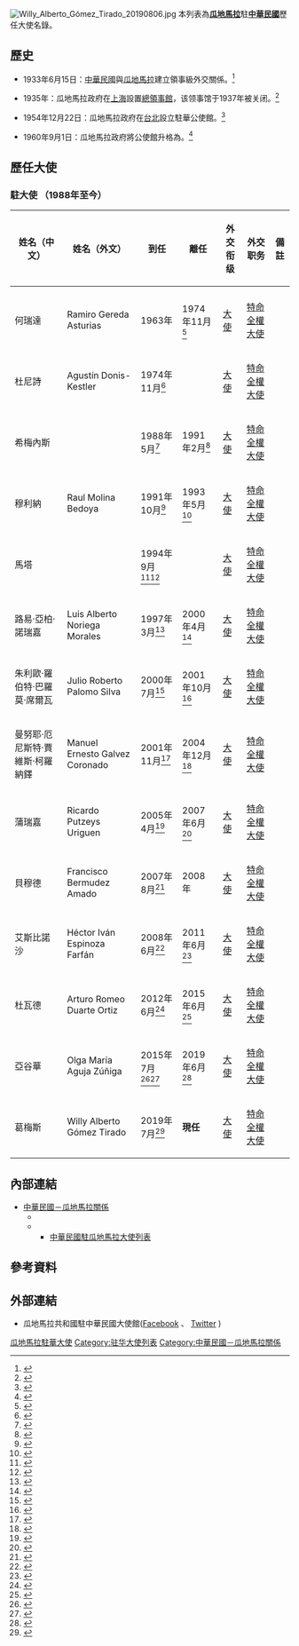 [[File:Willy_Alberto_Gómez_Tirado_20190806.jpg|thumb]]
本列表為'''[[瓜地馬拉|瓜地馬拉]]'''駐'''[[中華民國|中華民國]]'''歷任大使名錄。
==歷史==
*1933年6月15日：[[中華民國|中華民國]]與[[瓜地馬拉|瓜地馬拉]]建立領事級外交關係。<ref name="ROC Foreign Relation Yearbook 2016-3">{{cite book|title=中華民國外交部105年外交年鑑-第三章對外關係|publisher=[[中華民國外交部|中華民國外交部]]|date = 2017-11 |accessdate=2018-03-01}}</ref>

*1935年：瓜地馬拉政府在[[上海|上海]]設置[[總領事館|總領事館]]，该领事馆于1937年被关闭。<ref>{{cite book|title=上海地方志办公室|publisher=[[上海市人民政府|上海市人民政府]]|date = 1998-06 |accessdate=2017-12-16}}</ref>

*1954年12月22日：瓜地馬拉政府在[[台北|台北]]設立駐華公使館。<ref name="ROC Foreign Relation Yearbook 2016-3">{{cite book|title=中華民國外交部105年外交年鑑-第三章對外關係|publisher=[[中華民國外交部|中華民國外交部]]|date = 2017-11 |accessdate=2018-03-01}}</ref>

*1960年9月1日：瓜地馬拉政府將公使館升格為{{link-ja|瓜地馬拉駐華大使館|在中華民国グアテマラ大使館|大使館}}。<ref name="ROC Foreign Relation Yearbook 2016-3">{{cite book|title=中華民國外交部105年外交年鑑-第三章對外關係|publisher=[[中華民國外交部|中華民國外交部]]|date = 2017-11 |accessdate=2018-03-01}}</ref>

==歷任大使==
==={{GUA}}駐{{ROC}}大使 （1988年至今）===
{| class="wikitable" 
|- 
!姓名（中文）
!姓名（外文）
!到任
!離任
!外交衔级
!外交职务
!colspan="2" | 備註
|-
|- 
|何瑞達
|Ramiro Gereda Asturias
|1963年
|1974年11月<ref>{{cite news|url=http://www.mofa.gov.tw/News_Content_M_2.aspx?n=FAEEE2F9798A98FD&sms=6DC19D8F09484C89&s=795E599F2877CD1C|title=我政府頒贈勳章乙座予瓜地馬拉共和國駐華大使何瑞達|publisher=[[臺視全球資訊網文化資產網站|臺視全球資訊網文化資產網站]]|date=1974-11-04|accessdate=2017-11-25|archive-date=2019-09-03|archive-url=https://web.archive.org/web/20190903072451/https://www.mofa.gov.tw/News_Content_M_2.aspx?n=FAEEE2F9798A98FD&sms=6DC19D8F09484C89&s=795E599F2877CD1C|dead-url=no}}</ref>
|[[大使|大使]]
|[[特命全權大使|特命全權大使]]
|
|- 
|杜尼詩
|Agustín Donis-Kestler
|1974年11月<ref>{{cite news|url=https://www.ttv.com.tw/news/tdcm/viewnews.asp?news=0260023|title=瓜地馬拉共和國新任駐華大使杜尼詩呈遞到任國書副本|publisher=[[臺視全球資訊網文化資產網站|臺視全球資訊網文化資產網站]]|date=1974-11-04|accessdate=2017-11-25|archive-date=2019-06-09|archive-url=https://web.archive.org/web/20190609105944/https://www.ttv.com.tw/news/tdcm/viewnews.asp?news=0260023|dead-url=no}}</ref>
|
|[[大使|大使]]
|[[特命全權大使|特命全權大使]]
|
|- 
|希梅內斯
|{{link-de|Carlos Humberto Jiménez Quiroa|Carlos Humberto Jiménez Licona}}
|1988年5月<ref>{{cite news|url=http://www.mofa.gov.tw/News_Content.aspx?n=FAEEE2F9798A98FD&sms=6DC19D8F09484C89&s=4FD5C8ADF46B4D81|title=瓜地馬拉共和國新任駐華大使希梅內斯（Carlos Oriol Jimenez Quiroa）向李總統呈遞到任國書|publisher=[[中華民國外交部|中華民國外交部]]|date=1988-05-20|accessdate=2015-12-14|archive-date=2019-09-01|archive-url=https://web.archive.org/web/20190901221533/https://www.mofa.gov.tw/News_Content.aspx?n=FAEEE2F9798A98FD&sms=6DC19D8F09484C89&s=4FD5C8ADF46B4D81|dead-url=no}}</ref>
|1991年2月<ref>{{cite news|url=http://www.mofa.gov.tw/News_Content_M_2.aspx?n=FAEEE2F9798A98FD&sms=6DC19D8F09484C89&s=795E599F2877CD1C|title=外交部部長錢復代表我政府頒贈大綬景星勳章乙座予瓜地馬拉共和國駐華大使希梅內斯（Carlos Oriol Jimenez Quiroa）|publisher=[[中華民國外交部|中華民國外交部]]|date=1991-02-12|accessdate=2017-03-24|archive-date=2019-09-03|archive-url=https://web.archive.org/web/20190903072451/https://www.mofa.gov.tw/News_Content_M_2.aspx?n=FAEEE2F9798A98FD&sms=6DC19D8F09484C89&s=795E599F2877CD1C|dead-url=no}}</ref>
|[[大使|大使]]
|[[特命全權大使|特命全權大使]]
|
|- 
|穆利納
|Raul Molina Bedoya
|1991年10月<ref>{{cite news|url=http://www.mofa.gov.tw/News_Content_M_2.aspx?n=FAEEE2F9798A98FD&sms=6DC19D8F09484C89&s=150D3F98E20FCB9D|title=瓜地馬拉共和國新任駐華大使穆利納（Raul Molina Bedoya）向外交部錢部長遞送到任國書副本|publisher=[[中華民國外交部|中華民國外交部]]|date=1991-10-04|accessdate=2017-04-19|archive-date=2019-09-04|archive-url=https://web.archive.org/web/20190904002318/https://www.mofa.gov.tw/News_Content_M_2.aspx?n=FAEEE2F9798A98FD&sms=6DC19D8F09484C89&s=150D3F98E20FCB9D|dead-url=no}}</ref>
|1993年5月<ref>{{cite news|url=http://www.mofa.gov.tw/News_Content_M_2.aspx?n=FAEEE2F9798A98FD&sms=6DC19D8F09484C89&s=5A572F163AF6CCAE|title=外交部部長錢復代表我政府頒贈大綬景星勳章乙座予瓜地馬拉共和國駐華大使穆利納閣下（Raul Molina Bedoya）及宏都拉斯共和國駐華大使巴拉翁納閣下（Gustavo Adolfo Barahona Lagos）|publisher=[[中華民國外交部|中華民國外交部]]|date=1993-05-17|accessdate=2017-03-24|archive-date=2017-03-25|archive-url=https://web.archive.org/web/20170325023952/http://www.mofa.gov.tw/News_Content_M_2.aspx?n=FAEEE2F9798A98FD&sms=6DC19D8F09484C89&s=5A572F163AF6CCAE|dead-url=no}}</ref>
|[[大使|大使]]
|[[特命全權大使|特命全權大使]]
|
|- 
|馬塔
|{{link-de|Roberto Enrique Mata Gálvez|Roberto Enrique Mata Gálvez}}
|1994年9月<ref>{{cite news|url=http://www.mofa.gov.tw/News_Content.aspx?n=FAEEE2F9798A98FD&sms=6DC19D8F09484C89&s=BC6E2026AE74F2DC|title=瓜地馬拉共和國新任駐華大使馬塔（Roberto Enrigue Mata Galvez）向外交部錢部長遞送到任國書副本|publisher=[[中華民國外交部|中華民國外交部]]|date=1994-09-24|accessdate=2015-12-14|archive-date=2019-06-29|archive-url=https://web.archive.org/web/20190629084702/https://www.mofa.gov.tw/News_Content.aspx?n=FAEEE2F9798A98FD&sms=6DC19D8F09484C89&s=BC6E2026AE74F2DC|dead-url=no}}</ref><ref>{{cite news|url=http://www.mofa.gov.tw/News_Content.aspx?n=FAEEE2F9798A98FD&sms=6DC19D8F09484C89&s=BC6E2026AE74F2DC|title=瓜地馬拉共和國新任駐華大使馬塔（Roberto Enrigue Mata Galvez）向李總統呈遞到任國書|publisher=[[中華民國總統府|中華民國總統府]]|date=1994-10-03|accessdate=2017-04-19|archive-date=2019-06-29|archive-url=https://web.archive.org/web/20190629084702/https://www.mofa.gov.tw/News_Content.aspx?n=FAEEE2F9798A98FD&sms=6DC19D8F09484C89&s=BC6E2026AE74F2DC|dead-url=no}}</ref>
|
|[[大使|大使]]
|[[特命全權大使|特命全權大使]]
|
|- 
|路易·亞柏·諾瑞嘉
|Luis Alberto Noriega Morales
|1997年3月<ref>{{cite news|url=http://www.mofa.gov.tw/Upload/RelFile/662/153706/%E5%9B%9B%E6%9C%88.pdf|title=瓜地馬拉共和國新任駐華大使路易．亞柏．諾瑞嘉（Luis Alberto Noriega Morales）向章部長呈遞到任國書副本（中華民國外交部1997年04月新聞稿）|publisher=[[中華民國外交部|中華民國外交部]]|date=1997-04-18|accessdate=2015-12-24|archive-date=2015-12-24|archive-url=https://web.archive.org/web/20151224111001/http://www.mofa.gov.tw/Upload/RelFile/662/153706/%E5%9B%9B%E6%9C%88.pdf|dead-url=no}}</ref>
|2000年4月<ref>{{cite news|url=http://www.president.gov.tw/Default.aspx?tabid=84&lctl=view&itemid=2369&ctid=98&q=%e5%a4%a7%e4%bd%bf|title=我政府頒贈大綬景星勳章乙座予瓜地馬拉共和國駐華大使路易．亞柏．諾瑞嘉（Luis Alberto Noriega Morales）|publisher=[[中華民國總統府|中華民國總統府]]|date=2000-04-18|accessdate=2017-04-21}}</ref>
|[[大使|大使]]
|[[特命全權大使|特命全權大使]]
|
|- 
|朱利歐·羅伯特·巴羅莫·席爾瓦
|Julio Roberto Palomo Silva
|2000年7月<ref>{{cite news|url=http://www.president.gov.tw/Default.aspx?tabid=131&itemid=7782&rmid=514&word1=%E7%93%9C%E5%9C%B0%E9%A6%AC%E6%8B%89&word2=And&word3=%E5%A4%A7%E4%BD%BF|title=瓜地馬拉共和國新任駐華大使朱利歐．羅伯特．巴羅莫．席爾瓦（Julio Roberto Palomo Silva）向陳總統呈遞到任國書 |publisher=[[中華民國總統府|中華民國總統府]]|date=2000-07-15|accessdate=2015-12-14}}</ref>
|2001年10月<ref>{{cite news|url=http://www.president.gov.tw/Default.aspx?tabid=84&lctl=view&itemid=1887&ctid=98&q=%e5%a4%a7%e4%bd%bf|title=我政府頒贈大綬景星勳章乙座予瓜地馬拉共和國駐華大使朱利歐．羅伯特．巴羅莫．席爾瓦（Julio Roberto Palomo Silva）|publisher=[[中華民國總統府|中華民國總統府]]|date=2001-09-12|accessdate=2017-04-21}}</ref>
|[[大使|大使]]
|[[特命全權大使|特命全權大使]]
|
|- 
|曼努耶·厄尼斯特·賈維斯·柯羅納鐸
|Manuel Ernesto Galvez Coronado
|2001年11月<ref>{{cite news|url=http://www.president.gov.tw/Default.aspx?tabid=131&itemid=2182&rmid=514&word1=%E7%93%9C%E5%9C%B0%E9%A6%AC%E6%8B%89&word2=And&word3=%E5%A4%A7%E4%BD%BF|title=瓜地馬拉共和國新任駐華大使曼努耶‧厄尼斯特‧賈維斯‧柯羅納鐸（Manuel Ernesto Galvez Coronado）向陳總統呈遞到任國書|publisher=[[中華民國總統府|中華民國總統府]]|date=2001-11-21|accessdate=2015-12-14}}</ref>
|2004年12月<ref>{{cite news|url=http://www.president.gov.tw/Default.aspx?tabid=84&lctl=view&itemid=3166&ctid=98&q=%e7%93%9c%e5%9c%b0%e9%a6%ac%e6%8b%89|title=我政府頒贈大綬景星勳章乙座予瓜地馬拉共和國駐華大使曼努耶‧厄尼斯特‧賈維斯‧柯羅納鐸（Manuel Ernesto Galvez Coronado）|publisher=[[中華民國總統府|中華民國總統府]]|date=2004-12-09|accessdate=2017-04-21}}</ref>
|[[大使|大使]]
|[[特命全權大使|特命全權大使]]
|
|- 
|蒲瑞嘉
|Ricardo Putzeys Uriguen
|2005年4月<ref>{{cite news|url=http://www.president.gov.tw/Default.aspx?tabid=131&itemid=10427&rmid=514&word1=%E7%93%9C%E5%9C%B0%E9%A6%AC%E6%8B%89&word2=And&word3=%E5%A4%A7%E4%BD%BF|title=瓜地馬拉共和國新任駐台大使蒲瑞嘉（Ricardo Putzeys Uriguen）向陳總統呈遞到任國書|publisher=[[中華民國總統府|中華民國總統府]]|date=2005-04-12|accessdate=2015-12-14}}</ref>
|2007年6月<ref>{{cite news|url=http://www.president.gov.tw/Default.aspx?tabid=84&lctl=view&itemid=5632&ctid=98&q=%e5%a4%a7%e4%bd%bf|title=我政府頒贈大綬景星勳章乙座予瓜地馬拉共和國駐台大使蒲瑞嘉（Ricardo Putzeys Uriguen）|publisher=[[中華民國總統府|中華民國總統府]]|date=2007-06-05|accessdate=2017-04-21}}</ref>
|[[大使|大使]]
|[[特命全權大使|特命全權大使]]
|
|-
|貝穆德
|Francisco Bermudez Amado
|2007年8月<ref>{{cite news|url=http://www.president.gov.tw/Default.aspx?tabid=131&itemid=12912&rmid=514&word1=%E7%93%9C%E5%9C%B0%E9%A6%AC%E6%8B%89&word2=And&word3=%E5%A4%A7%E4%BD%BF|title=瓜地馬拉共和國新任駐台大使貝穆德（Francisco Bermudez Amado）向陳總統呈遞到任國書|publisher=[[中華民國總統府|中華民國總統府]]|date=2007-08-10|accessdate=2015-12-14}}</ref>
|2008年
|[[大使|大使]]
|[[特命全權大使|特命全權大使]]
|
|- 
|艾斯比諾沙
|Héctor Iván Espinoza Farfán
|2008年6月<ref>{{cite news|url=http://www.president.gov.tw/Default.aspx?tabid=131&itemid=13830&rmid=514&word1=%E7%93%9C%E5%9C%B0%E9%A6%AC%E6%8B%89&word2=And&word3=%E5%A4%A7%E4%BD%BF|title=瓜地馬拉共和國新任駐華大使艾斯比諾沙（Héctor Iván Espinoza Farfán）向馬總統呈遞到任國書|publisher=[[中華民國總統府|中華民國總統府]]|date=2008-06-06|accessdate=2015-12-14}}</ref>
|2011年6月<ref>{{cite news|url=http://www.president.gov.tw/Default.aspx?tabid=84&lctl=view&itemid=9255&ctid=98&q=%e5%a4%a7%e4%bd%bf|title=我政府頒贈大綬景星勳章乙座予瓜地馬拉共和國駐華大使艾斯比諾沙（Héctor Iván Espinoza Farfán）|publisher=[[中華民國外交部|中華民國外交部]]|date=2012-02-16|accessdate=2017-04-21}}</ref>
|[[大使|大使]]
|[[特命全權大使|特命全權大使]]
|
|- 
|杜瓦德
|Arturo Romeo Duarte Ortiz
|2012年6月<ref>{{cite news|url=http://www.president.gov.tw/Default.aspx?tabid=131&itemid=27654&rmid=514&word1=%E7%93%9C%E5%9C%B0%E9%A6%AC%E6%8B%89&word2=And&word3=%E5%A4%A7%E4%BD%BF|title=瓜地馬拉共和國新任駐華大使杜瓦德（Arturo Romeo Duarte Ortiz）向馬總統呈遞到任國書|publisher=[[中華民國總統府|中華民國總統府]]|date=2012-07-06|accessdate=2015-12-14}}</ref>
|2015年6月<ref>{{cite news|url=http://www.mofa.gov.tw/News_Content_M_2.aspx?n=FAEEE2F9798A98FD&sms=6DC19D8F09484C89&s=6DC33AA7E8AD5029|title=外交部政務次長柯森耀代表我政府頒贈大綬景星勳章乙座予瓜地馬拉共和國駐華大使杜瓦德（Arturo Romeo Duarte Ortiz）|publisher=[[中華民國外交部|中華民國外交部]]|date=2015-06-12|accessdate=2017-04-17|archive-date=2017-04-18|archive-url=https://web.archive.org/web/20170418000101/http://www.mofa.gov.tw/News_Content_M_2.aspx?n=FAEEE2F9798A98FD&sms=6DC19D8F09484C89&s=6DC33AA7E8AD5029|dead-url=no}}</ref>
|[[大使|大使]]
|[[特命全權大使|特命全權大使]]
|
|- 
|亞谷華
|Olga María Aguja Zúñiga
|2015年7月<ref>{{cite news|url=http://www.mofa.gov.tw/News_Content_M_2.aspx?n=FAEEE2F9798A98FD&sms=6DC19D8F09484C89&s=2AB16CC8E2E07195|title=瓜地馬拉共和國新任駐華大使亞谷華（Olga Maria Aguja Zuniga）向外交部林部長遞送到任國書副本|publisher=[[中華民國外交部|中華民國外交部]]|date=2015-07-22|accessdate=2017-04-17|archive-date=2019-06-10|archive-url=https://web.archive.org/web/20190610181324/https://www.mofa.gov.tw/News_Content_M_2.aspx?n=FAEEE2F9798A98FD&sms=6DC19D8F09484C89&s=2AB16CC8E2E07195|dead-url=no}}</ref><ref>{{cite news|url=http://www.president.gov.tw/Default.aspx?tabid=131&itemid=35401&rmid=514&word1=%E7%93%9C%E5%9C%B0%E9%A6%AC%E6%8B%89&word2=And&word3=%E5%A4%A7%E4%BD%BF|title=瓜地馬拉共和國新任駐華大使亞谷華（Olga Maria Aguja Zuniga）向馬總統呈遞到任國書|publisher=[[中華民國總統府|中華民國總統府]]|date=2015-08-17|accessdate=2015-12-14}}</ref>
|2019年6月<ref>{{cite news|url=https://tw.news.yahoo.com/%E7%93%9C%E5%9C%B0%E9%A6%AC%E6%8B%89%E5%A4%A7%E4%BD%BF%E5%B0%87%E9%9B%A2%E4%BB%BB%E8%BF%94%E5%9C%8B-%E8%94%A1%E7%B8%BD%E7%B5%B1%E7%9B%BC%E7%B9%BC%E7%BA%8C%E6%94%AF%E6%8C%81%E8%87%BA%E7%81%A3-160000001.html|title=瓜地馬拉大使將離任返國 蔡總統盼繼續支持臺灣|publisher=[[青年日報|青年日報]]|date=2019-06-21|accessdate=2019-06-21|archive-date=2019-07-14|archive-url=https://web.archive.org/web/20190714123125/https://tw.news.yahoo.com/%E7%93%9C%E5%9C%B0%E9%A6%AC%E6%8B%89%E5%A4%A7%E4%BD%BF%E5%B0%87%E9%9B%A2%E4%BB%BB%E8%BF%94%E5%9C%8B-%E8%94%A1%E7%B8%BD%E7%B5%B1%E7%9B%BC%E7%B9%BC%E7%BA%8C%E6%94%AF%E6%8C%81%E8%87%BA%E7%81%A3-160000001.html|dead-url=no}}</ref>
|[[大使|大使]]
|[[特命全權大使|特命全權大使]]
|
|- 
|葛梅斯
|Willy Alberto Gómez Tirado
|2019年7月<ref>{{cite news|url=https://www.president.gov.tw/News/24633|title=瓜地馬拉共和國新任駐臺大使葛梅斯（Willy Alberto Gómez Tiradoa）向蔡總統呈遞到任國書|publisher=[[中華民國總統府|中華民國總統府]]|date=2019-08-06|accessdate=2019-08-06|archive-date=2020-08-13|archive-url=https://web.archive.org/web/20200813032535/https://www.president.gov.tw/NEWS/24633|dead-url=no}}</ref>
|'''現任'''
|[[大使|大使]]
|[[特命全權大使|特命全權大使]]
|
|}

==內部連結==
*[[中華民國－瓜地馬拉關係|中華民國－瓜地馬拉關係]]
**{{link-ja|瓜地馬拉駐華大使館|在中華民国グアテマラ大使館}}
**{{link-ja|中華民國駐瓜地馬拉大使館|在グアテマラ中華民国大使館}}
***[[中華民國駐瓜地馬拉大使列表|中華民國駐瓜地馬拉大使列表]]

==參考資料==
{{reflist|2}}

== 外部連結 ==
* 瓜地馬拉共和國駐中華民國大使館{{es}}([https://www.facebook.com/Embajada-de-Guatemala-en-Taiw%C3%A1n-1649408381943404/  Facebook] {{Wayback|url=https://www.facebook.com/Embajada-de-Guatemala-en-Taiw%C3%A1n-1649408381943404/ |date=20190221023154 }}、<!--{{Wayback|url=https://www.facebook.com/Embajada-de-Guatemala-en-Taiw%C3%A1n-1649408381943404/ |date=20190221023154 }}-->[https://twitter.com/EmbaGuateTaiwan Twitter] {{Wayback|url=https://twitter.com/EmbaGuateTaiwan |date=20211217112253 }})

{{驻华大使|民國}}

[[Category:瓜地馬拉駐華大使|]]
[[Category:驻华大使列表|Category:驻华大使列表]]
[[Category:中華民國－瓜地馬拉關係|Category:中華民國－瓜地馬拉關係]]